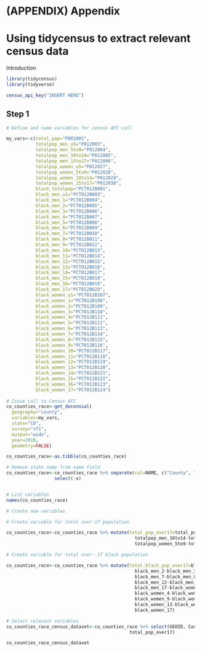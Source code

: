 # (APPENDIX) Appendix {-} 

# Using tidycensus to extract relevant census data

Introduction

```r
library(tidycensus)
library(tidyverse)
```

```r
census_api_key("INSERT HERE")
```

## Step 1

```r
# Define and name variables for census API call

my_vars<-c(total_pop="P001001",
           totalpop_men_u5="P012003",
           totalpop_men_5to9="P012004",
           totalpop_men_10to14="P012005",
           totalpop_men_15to17="P012006",
           totalpop_women_u5="P012027",
           totalpop_women_5to9="P012028",
           totalpop_women_10to14="P012029",
           totalpop_women_15to17="P012030",
           black_totalpop="PCT012B001",
           black_men_u1="PCT012B003",
           black_men_1="PCT012B004",
           black_men_2="PCT012B005",
           black_men_3="PCT012B006",
           black_men_4="PCT012B007",
           black_men_5="PCT012B008",
           black_men_6="PCT012B009",
           black_men_7="PCT012B010",
           black_men_8="PCT012B011",
           black_men_9="PCT012B012",
           black_men_10="PCT012B013",
           black_men_11="PCT012B014",
           black_men_12="PCT012B015",
           black_men_13="PCT012B016",
           black_men_14="PCT012B017",
           black_men_15="PCT012B018",
           black_men_16="PCT012B019",
           black_men_17="PCT012B020",
           black_women_u1="PCT012B107",
           black_women_1="PCT012B108",
           black_women_2="PCT012B109",
           black_women_3="PCT012B110",
           black_women_4="PCT012B111",
           black_women_5="PCT012B112",
           black_women_6="PCT012B113",
           black_women_7="PCT012B114",
           black_women_8="PCT012B115",
           black_women_9="PCT012B116",
           black_women_10="PCT012B117",
           black_women_11="PCT012B118",
           black_women_12="PCT012B119",
           black_women_13="PCT012B120",
           black_women_14="PCT012B121",
           black_women_15="PCT012B122",
           black_women_16="PCT012B123",
           black_women_17="PCT012B124")
           
# Issue call to Census API
co_counties_race<-get_decennial(
  geography="county", 
  variables=my_vars,
  state="CO",
  survey="sf1",
  output="wide",
  year=2010,
  geometry=FALSE)           

co_counties_race<-as.tibble(co_counties_race)

# Remove state name from name field
co_counties_race<-co_counties_race %>% separate(col=NAME, c("County", "x"), sep=",") %>% 
                  select(-x)           


# List variables
names(co_counties_race)

# Create new variables

# Create variable for total over-17 population

co_counties_race<-co_counties_race %>% mutate(total_pop_over17=total_pop-totalpop_men_u5-totalpop_men_5to9-
                                                totalpop_men_10to14-totalpop_men_15to17-totalpop_women_u5-
                                                totalpop_women_5to9-totalpop_women_10to14-totalpop_women_15to17)

# Create variable for total over--17 black population

co_counties_race<-co_counties_race %>% mutate(total_black_pop_over17=black_totalpop-black_men_u1-black_men_1-
                                                black_men_2-black_men_3-black_men_4-black_men_5-black_men_6-
                                                black_men_7-black_men_8-black_men_9-black_men_10-black_men_11-
                                                black_men_12-black_men_13-black_men_14-black_men_15-black_men_16-
                                                black_men_17-black_women_u1-black_women_1-black_women_2-black_women_3-
                                                black_women_4-black_women_5-black_women_6-black_women_7-black_women_8-
                                                black_women_9-black_women_10-black_women_11-black_women_12-
                                                black_women_13-black_women_14-black_women_15-black_women_16-
                                                black_women_17)

# Select relevant variables
co_counties_race_census_dataset<-co_counties_race %>% select(GEOID, County, total_pop, total_black_pop_over17, 
                                              total_pop_over17)
```


```r
co_counties_race_census_dataset
```





